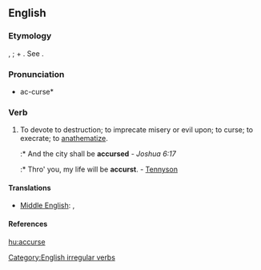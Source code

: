 ==English==

===Etymology===
{{ME.}} {{term|acursien|lang=enm}}, {{term|acorsien|lang=enm}}; {{term|a-|lang=enm}} + {{term|cursien||to curse|lang=enm}}. See {{term|curse}}.

===Pronunciation===
{{rfp}}
* ac-curse*

===Verb===
{{en-verb|inf=to accurse|accurses|accursing|accursed|'''[[accursed]]''' ''or'' '''[[accurst]]'''}}

# To devote to destruction; to imprecate misery or evil upon; to curse; to execrate; to [[anathematize]].
#:* And the city shall be '''accursed''' - ''Joshua 6:17''
#:* Thro' you, my life will be '''accurst'''. - [[Tennyson]]

====Translations====
{{trans-top|to devote to destruction; to imprecate misery or evil upon; to curse; to execrate; to anathematize}}
* [[Middle English]]: {{t|enm|acursien}}, {{t|enm|acorsien}}
{{trans-mid}}
{{trans-bottom}}

====References====
{{R:1913}}

[[Category:English irregular verbs]]

[[hu:accurse]]